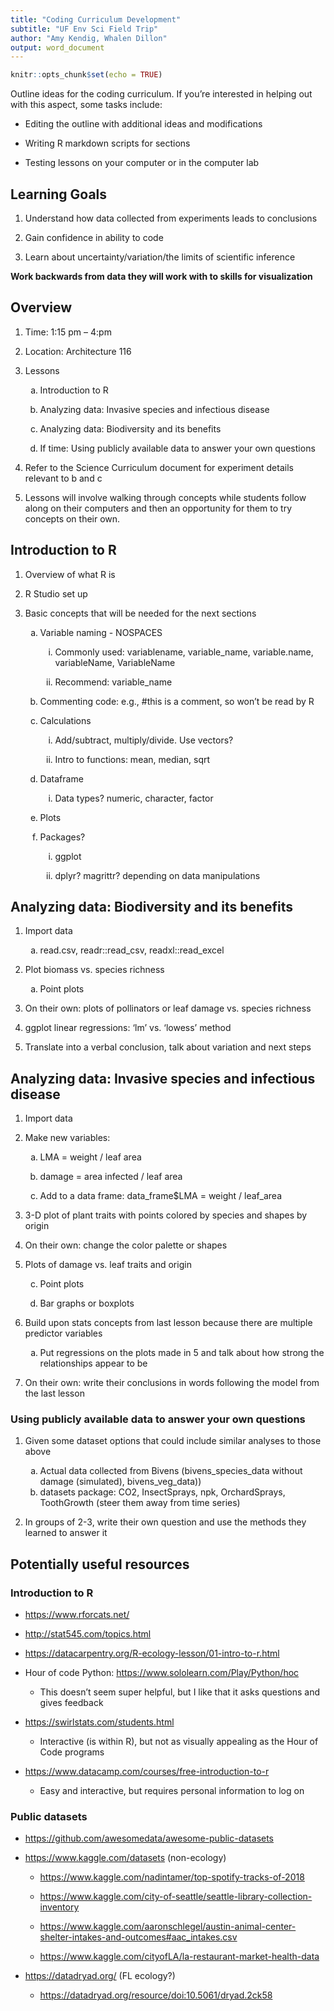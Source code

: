```yaml
---
title: "Coding Curriculum Development"
subtitle: "UF Env Sci Field Trip"
author: "Amy Kendig, Whalen Dillon"
output: word_document
---
```


```r
knitr::opts_chunk$set(echo = TRUE)
```

Outline ideas for the coding curriculum. If you're
interested in helping out with this aspect, some tasks include:

-   Editing the outline with additional ideas and modifications

-   Writing R markdown scripts for sections

-   Testing lessons on your computer or in the computer lab

## Learning Goals

1.  Understand how data collected from experiments leads to conclusions

2.  Gain confidence in ability to code

3.  Learn about uncertainty/variation/the limits of scientific inference

**Work backwards from data they will work with to skills for visualization**

## Overview

1.  Time: 1:15 pm -- 4:pm

2.  Location: Architecture 116

3.  Lessons

    a.  Introduction to R

    b.  Analyzing data: Invasive species and infectious disease

    c.  Analyzing data: Biodiversity and its benefits

    d.  If time: Using publicly available data to answer your own
        questions

4.  Refer to the Science Curriculum document for experiment details
    relevant to b and c

5.  Lessons will involve walking through concepts while students follow
    along on their computers and then an opportunity for them to try
    concepts on their own.

## Introduction to R

1.  Overview of what R is

2.  R Studio set up

3.  Basic concepts that will be needed for the next sections

    a.  Variable naming - NOSPACES
    
        i. Commonly used: variablename, variable_name, variable.name, variableName, VariableName
        
        ii. Recommend: variable_name 
    
    b.  Commenting code: e.g., #this is a comment, so won't be read by R
    
    c.  Calculations
    
        i. Add/subtract, multiply/divide. Use vectors?
        
        ii. Intro to functions: mean, median, sqrt

    d.  Dataframe
    
        i. Data types? numeric, character, factor

    e.  Plots

    f.  Packages?

        i.  ggplot
        
        ii. dplyr? magrittr? depending on data manipulations

## Analyzing data: Biodiversity and its benefits

1.  Import data

    a. read.csv, readr::read_csv, readxl::read_excel

2.  Plot biomass vs. species richness

    a.  Point plots

3.  On their own: plots of pollinators or leaf damage vs. species
    richness

4.  ggplot linear regressions: 'lm' vs. 'lowess' method

5.  Translate into a verbal conclusion, talk about variation and next
    steps

## Analyzing data: Invasive species and infectious disease

1.  Import data

2.  Make new variables:

    a.  LMA = weight / leaf area

    b.  damage = area infected / leaf area
    
    c.  Add to a data frame: data_frame$LMA = weight / leaf_area

3.  3-D plot of plant traits with points colored by species and shapes
    by origin

4.  On their own: change the color palette or shapes

5.  Plots of damage vs. leaf traits and origin

    c.  Point plots

    d.  Bar graphs or boxplots

6.  Build upon stats concepts from last lesson because there are
    multiple predictor variables
    
    a. Put regressions on the plots made in 5 and talk about how strong the relationships appear to be

7.  On their own: write their conclusions in words following the model
    from the last lesson

### Using publicly available data to answer your own questions

1.  Given some dataset options that could include similar analyses to
    those above
    
    a. Actual data collected from Bivens (bivens_species_data without damage (simulated), bivens_veg_data))
    b. datasets package: CO2, InsectSprays, npk, OrchardSprays, ToothGrowth (steer them away from time series)

2.  In groups of 2-3, write their own question and use the methods they
    learned to answer it

## Potentially useful resources

### Introduction to R

-   <https://www.rforcats.net/>

-   <http://stat545.com/topics.html>

-   <https://datacarpentry.org/R-ecology-lesson/01-intro-to-r.html>

-   Hour of code Python: <https://www.sololearn.com/Play/Python/hoc>

    -   This doesn't seem super helpful, but I like that it asks
        questions and gives feedback

-   <https://swirlstats.com/students.html>

    -   Interactive (is within R), but not as visually appealing as the
        Hour of Code programs

-   <https://www.datacamp.com/courses/free-introduction-to-r>

    -   Easy and interactive, but requires personal information to log
        on

### Public datasets

-   <https://github.com/awesomedata/awesome-public-datasets>

-   <https://www.kaggle.com/datasets> (non-ecology)

    -   <https://www.kaggle.com/nadintamer/top-spotify-tracks-of-2018>

    -   <https://www.kaggle.com/city-of-seattle/seattle-library-collection-inventory>

    -   <https://www.kaggle.com/aaronschlegel/austin-animal-center-shelter-intakes-and-outcomes#aac_intakes.csv>

    -   <https://www.kaggle.com/cityofLA/la-restaurant-market-health-data>

-   <https://datadryad.org/> (FL ecology?)

    -   <https://datadryad.org/resource/doi:10.5061/dryad.2ck58>
